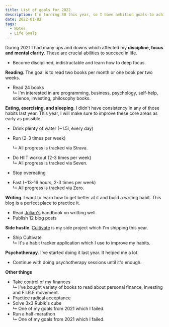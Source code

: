 ```yaml
---
title: List of goals for 2022
description: I'm turning 30 this year, so I have ambition goals to achieve.
date: 2022-01-02
tags:
  - Notes
  - Life Goals
---
```


During 2021 I had many ups and downs which affected my **discipline, focus and mental clarity**. These are crucial abilities to succeed in life.

- Become disciplined, indistractable and learn how to deep focus.

**Reading**. The goal is to read two books per month or one book per two weeks.

- Read 24 books<br />
  <span className="text-sm text-gray-500">
    ↳ I'm interested in are programming, business, psychology, self-help, science, investing,
    philosophy books.
  </span>

**Eating, exercising, and sleeping**. I didn't have consistency in any of those habits last year. This year, I will make sure to improve these core areas as early as possible.

- Drink plenty of water (~1.5l, every day)
- Run (2-3 times per week)<br />

  <span className="text-sm text-gray-500">↳ All progress is tracked via Strava.</span>

- Do HIIT workout (2-3 times per week)<br />
  <span className="text-sm text-gray-500">↳ All progress is tracked via Seven.</span>
- Stop overeating
- Fast (~13-16 hours, 2-3 times per week)<br />
  <span className="text-sm text-gray-500">↳ All progress is tracked via Zero.</span>

**Writing**. I want to learn how to get better at it and build a writing habit. This blog is a perfect place to practice it.

- Read <a href="https://www.julian.com/guide/write/intro">Julian's</a> handbook on writting well
- Publish 12 blog posts

**Side hustle**. <a target="_blank" href="https://cultivate.so">Cultivate</a> is my side project which I'm shipping this year.

- Ship Cultivate<br />
  <span className="text-sm text-gray-500">
    ↳ It's a habit tracker application which I use to improve my habits.
  </span>

**Psychotherapy**. I've started doing it last year. It helped me a lot.

- Continue with doing psychotherapy sessions until it's enough.

**Other things**

- Take control of my finances<br />
  <span className="text-sm text-gray-500">
    ↳ I've bought variety of books to read about personal finance, investing and F.I.R.E movement.
  </span>
- Practice radical acceptance
- Solve 3x3 Rubik's cube<br />
  <span className="text-sm text-gray-500">↳ One of my goals from 2021 which I failed.</span>
- Run a half-marathon<br />
  <span className="text-sm text-gray-500">↳ One of my goals from 2021 which I failed.</span>
